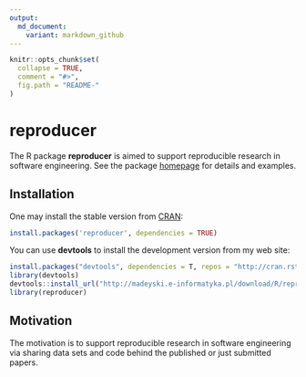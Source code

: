 ```yaml
---
output:
  md_document:
    variant: markdown_github
---
```


<!-- README.md is generated from README.Rmd. Please edit that file -->

```r
knitr::opts_chunk$set(
  collapse = TRUE,
  comment = "#>",
  fig.path = "README-"
)
```

# reproducer

The R package **reproducer** is aimed to support reproducible research in software engineering. See the package [homepage](http://madeyski.e-informatyka.pl/reproducible-research/) for details and examples.

## Installation

One may install the stable version from
[CRAN](http://cran.rstudio.com/package=reproducer):

```r
install.packages('reproducer', dependencies = TRUE)
```

You can use **devtools** to install the development version from my web site:

```r
install.packages("devtools", dependencies = T, repos = "http://cran.rstudio.com/")
library(devtools)
devtools::install_url("http://madeyski.e-informatyka.pl/download/R/reproducer_0.1.3.tar.gz")
library(reproducer)
```

## Motivation
The motivation is to support reproducible research in software engineering via sharing data sets and code behind the published or just submitted papers.
